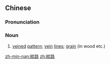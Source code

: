 {{also|纹路}}
==Chinese==
{{zh-forms|s=纹路}}

===Pronunciation===
{{zh-pron
|m=wénlù
|c=man4 lou6
|mn=bûn-lō͘
|cat=n
}}

===Noun===
{{zh-noun}}

# [[veined]] [[pattern]]; [[vein]] [[line]]s; [[grain]] (in wood etc.)

[[zh-min-nan:紋路]]
[[zh:紋路]]